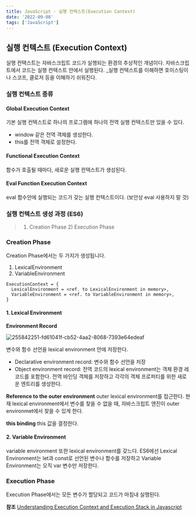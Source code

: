 ```yaml
---
title: JavaScript - 실행 컨텍스트(Execution Context)
date: '2022-09-08'
tags: ['JavaScript']
---
```


## 실행 컨텍스트 (Execution Context)

실행 컨택스트는 자바스크립트 코드가 실행되는 환경의 추상적인 개념이다.
자바스크립트에서 코드는 실행 컨텍스트 안에서 실행된다.
_실행 컨텍스트를 이해하면 호이스팅이나 스코프, 클로저 등을 이해하기 쉬워진다.

### 실행 컨텍스트 종류
#### Global Execution Context
기본 실행 컨텍스트로 하나의 프로그램에 하나의 전역 실행 컨텍스트만 있을 수 있다.
- window 같은 전역 객체를 생성한다.
- this를 전역 객체로 설정한다.

#### Functional Execution Context
함수가 호출될 때마다, 새로운 실행 컨텍스트가 생성된다.

#### Eval Function Execution Context
eval 함수안에 실행되는 코드가 갖는 실행 컨텍스트이다. (보안상 eval 사용하지 말 것)

### 실행 컨텍스트 생성 과정 (ES6)

> 1) Creation Phase 2) Execution Phase

### Creation Phase

Creation Phase에서는 두 가지가 생성됩니다.

1. LexicalEnvironment
2. VariableEnvironment

```
ExecutionContext = {
  LexicalEnvironment = <ref. to LexicalEnvironment in memory>,
  VariableEnvironment = <ref. to VariableEnvironment in memory>,
}
```

#### 1. Lexical Environment
**Environment Record**

![255842251-fd61041f-cb52-4aa2-8068-7393e64edeaf](https://github.com/sol-e-e/sol-e-e.github.io/assets/105342384/9069f220-7541-4f7b-b801-629133fb6d09)

변수와 함수 선언을 lexical environment 안에 저장한다.
- Declarative environment record: 변수와 함수 선언을 저장
- Object environment record: 전역 코드의 lexical environment는 객체 환경 레코드를 포함한다. 전역 바인딩 객체를 저장하고 각각의 객체 프로퍼티를 위한 새로운 엔트리를 생성한다.

**Reference to the outer environment**
outer lexical environment를 접근한다. 현재 lexical environment에서 변수를 찾을 수 없을 때, 자바스크립트 엔진이 outer environmet에서 찾을 수 있게 한다.

**this binding**
this 값을 결정한다.

#### 2. Variable Environment
variable environment 또한 lexical environment를 갖느다. ES6에선 Lexical Environment는 let과 const로 선언된 변수나 함수를 저장하고 Variable Environment는 오직 var 변수만 저장한다.

### Execution Phase
Execution Phase에서는 모든 변수가 할당되고 코드가 마침내 실행된다.

**참조**
[Understanding Execution Context and Execution Stack in Javascript](https://blog.bitsrc.io/understanding-execution-context-and-execution-stack-in-javascript-1c9ea8642dd0)